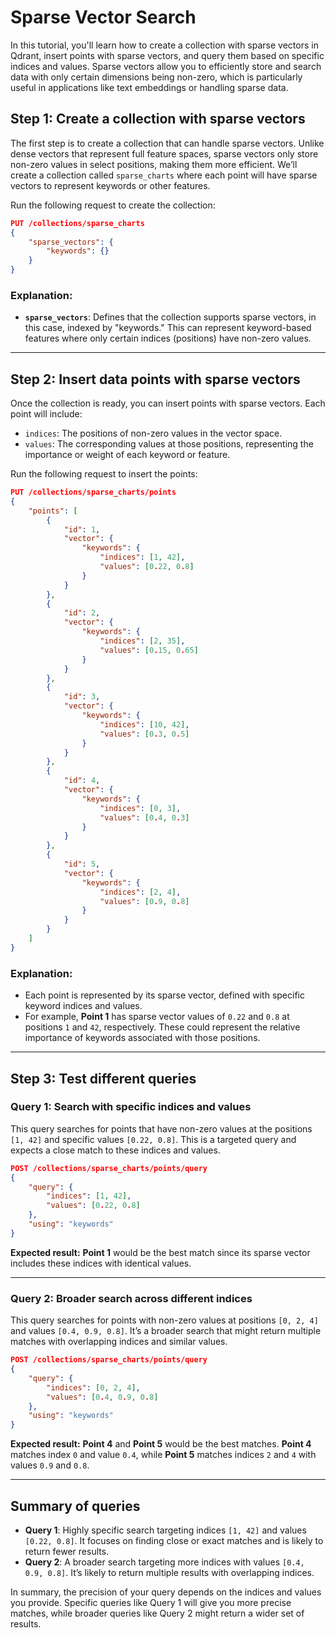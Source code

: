 
# Sparse Vector Search

In this tutorial, you'll learn how to create a collection with sparse vectors in Qdrant, insert points with sparse vectors, and query them based on specific indices and values. Sparse vectors allow you to efficiently store and search data with only certain dimensions being non-zero, which is particularly useful in applications like text embeddings or handling sparse data.

## Step 1: Create a collection with sparse vectors

The first step is to create a collection that can handle sparse vectors. Unlike dense vectors that represent full feature spaces, sparse vectors only store non-zero values in select positions, making them more efficient. We’ll create a collection called `sparse_charts` where each point will have sparse vectors to represent keywords or other features.

Run the following request to create the collection:

```json withRunButton=true
PUT /collections/sparse_charts
{
    "sparse_vectors": {
        "keywords": {}
    }
}
```

### Explanation:
- **`sparse_vectors`**: Defines that the collection supports sparse vectors, in this case, indexed by "keywords." This can represent keyword-based features where only certain indices (positions) have non-zero values.

---

## Step 2: Insert data points with sparse vectors

Once the collection is ready, you can insert points with sparse vectors. Each point will include:
- `indices`: The positions of non-zero values in the vector space.
- `values`: The corresponding values at those positions, representing the importance or weight of each keyword or feature.

Run the following request to insert the points:

```json withRunButton=true
PUT /collections/sparse_charts/points
{
    "points": [
        {
            "id": 1,
            "vector": {
                "keywords": {
                    "indices": [1, 42],
                    "values": [0.22, 0.8]
                }
            }
        },
        {
            "id": 2,
            "vector": {
                "keywords": {
                    "indices": [2, 35],
                    "values": [0.15, 0.65]
                }
            }
        },
        {
            "id": 3,
            "vector": {
                "keywords": {
                    "indices": [10, 42],
                    "values": [0.3, 0.5]
                }
            }
        },
        {
            "id": 4,
            "vector": {
                "keywords": {
                    "indices": [0, 3],
                    "values": [0.4, 0.3]
                }
            }
        },
        {
            "id": 5,
            "vector": {
                "keywords": {
                    "indices": [2, 4],
                    "values": [0.9, 0.8]
                }
            }
        }
    ]
}
```

### Explanation:
- Each point is represented by its sparse vector, defined with specific keyword indices and values.
- For example, **Point 1** has sparse vector values of `0.22` and `0.8` at positions `1` and `42`, respectively. These could represent the relative importance of keywords associated with those positions.

---

## Step 3: Test different queries

### Query 1: Search with specific indices and values

This query searches for points that have non-zero values at the positions `[1, 42]` and specific values `[0.22, 0.8]`. This is a targeted query and expects a close match to these indices and values.

```json withRunButton=true
POST /collections/sparse_charts/points/query
{
    "query": {
        "indices": [1, 42],
        "values": [0.22, 0.8]
    },
    "using": "keywords"
}
```

**Expected result:** **Point 1** would be the best match since its sparse vector includes these indices with identical values.

---

### Query 2: Broader search across different indices

This query searches for points with non-zero values at positions `[0, 2, 4]` and values `[0.4, 0.9, 0.8]`. It’s a broader search that might return multiple matches with overlapping indices and similar values.

```json withRunButton=true
POST /collections/sparse_charts/points/query
{
    "query": {
        "indices": [0, 2, 4],
        "values": [0.4, 0.9, 0.8]
    },
    "using": "keywords"
}
```

**Expected result:** **Point 4** and **Point 5** would be the best matches. **Point 4** matches index `0` and value `0.4`, while **Point 5** matches indices `2` and `4` with values `0.9` and `0.8`.

---

## Summary of queries

- **Query 1**: Highly specific search targeting indices `[1, 42]` and values `[0.22, 0.8]`. It focuses on finding close or exact matches and is likely to return fewer results.
- **Query 2**: A broader search targeting more indices with values `[0.4, 0.9, 0.8]`. It’s likely to return multiple results with overlapping indices.

In summary, the precision of your query depends on the indices and values you provide. Specific queries like Query 1 will give you more precise matches, while broader queries like Query 2 might return a wider set of results.
